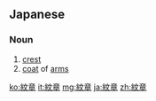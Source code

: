 ==Japanese==
{{kanji readings tab|紋|もん|章|しょう|yomi=on}}
===Noun===
{{ja-noun|hira=もんしょう}}

# [[crest]]
# [[coat]] of [[arms]]

[[ko:紋章]]
[[it:紋章]]
[[mg:紋章]]
[[ja:紋章]]
[[zh:紋章]]